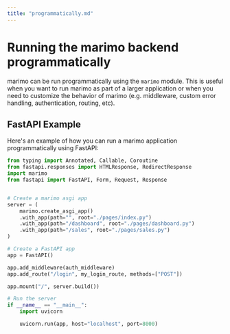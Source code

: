 ```yaml
---
title: "programmatically.md"
---
```


# Running the marimo backend programmatically

marimo can be run programmatically using the `marimo` module. This is useful when you want to run marimo as part of a larger application or when you need to customize the behavior of marimo (e.g. middleware, custom error handling, authentication, routing, etc).

## FastAPI Example

Here's an example of how you can run a marimo application programmatically using FastAPI:

```python
from typing import Annotated, Callable, Coroutine
from fastapi.responses import HTMLResponse, RedirectResponse
import marimo
from fastapi import FastAPI, Form, Request, Response


# Create a marimo asgi app
server = (
    marimo.create_asgi_app()
    .with_app(path="", root="./pages/index.py")
    .with_app(path="/dashboard", root="./pages/dashboard.py")
    .with_app(path="/sales", root="./pages/sales.py")
)

# Create a FastAPI app
app = FastAPI()

app.add_middleware(auth_middleware)
app.add_route("/login", my_login_route, methods=["POST"])

app.mount("/", server.build())

# Run the server
if __name__ == "__main__":
    import uvicorn

    uvicorn.run(app, host="localhost", port=8000)
```
